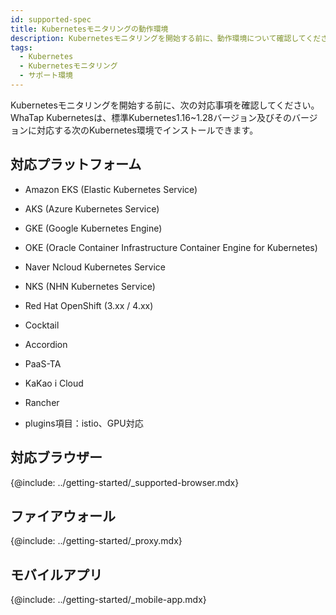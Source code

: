 ```yaml
---
id: supported-spec
title: Kubernetesモニタリングの動作環境
description: Kubernetesモニタリングを開始する前に、動作環境について確認してください。
tags:
  - Kubernetes
  - Kubernetesモニタリング
  - サポート環境
---
```


Kubernetesモニタリングを開始する前に、次の対応事項を確認してください。WhaTap Kubernetesは、標準Kubernetes1.16~1.28バージョン及びそのバージョンに対応する次のKubernetes環境でインストールできます。

## 対応プラットフォーム

-   Amazon EKS (Elastic Kubernetes Service)

-   AKS (Azure Kubernetes Service)

-   GKE (Google Kubernetes Engine)

-   OKE (Oracle Container Infrastructure Container Engine for Kubernetes)

-   Naver Ncloud Kubernetes Service

-   NKS (NHN Kubernetes Service)

-   Red Hat OpenShift (3.xx / 4.xx)

-   Cocktail

-   Accordion

-   PaaS-TA

-   KaKao i Cloud

-   Rancher

-   plugins項目：istio、GPU対応

## 対応ブラウザー

{@include: ../getting-started/_supported-browser.mdx}

## ファイアウォール

{@include: ../getting-started/_proxy.mdx} 

## モバイルアプリ

{@include: ../getting-started/_mobile-app.mdx}  
